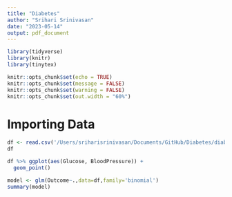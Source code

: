 ```yaml
---
title: "Diabetes"
author: "Srihari Srinivasan"
date: "2023-05-14"
output: pdf_document
---
```


```r
library(tidyverse)
library(knitr)
library(tinytex)

knitr::opts_chunk$set(echo = TRUE)
knitr::opts_chunk$set(message = FALSE)
knitr::opts_chunk$set(warning = FALSE)
knitr::opts_chunk$set(out.width = "60%")
```

# Importing Data

```r
df <- read.csv('/Users/sriharisrinivasan/Documents/GitHub/Diabetes/diabetes.csv')
df
```


```r
df %>% ggplot(aes(Glucose, BloodPressure)) + 
  geom_point()

model <- glm(Outcome~.,data=df,family='binomial')
summary(model)
```

